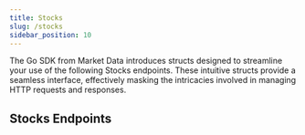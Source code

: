 ```yaml
---
title: Stocks
slug: /stocks
sidebar_position: 10
---
```


The Go SDK from Market Data introduces structs designed to streamline your use of the following Stocks endpoints. These intuitive structs provide a seamless interface, effectively masking the intricacies involved in managing HTTP requests and responses.

## Stocks Endpoints


<DocCardList items={useCurrentSidebarCategory().items} />
